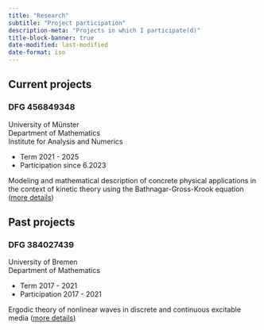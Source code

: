 ```yaml
---
title: "Research"
subtitle: "Project participation"
description-meta: "Projects in which I participate(d)"
title-block-banner: true
date-modified: last-modified
date-format: iso
---
```


## Current projects

### DFG 456849348

::: {.grid}

::: {.g-col-12 .g-col-md-6}
University of Münster<br>
Department of Mathematics<br>
Institute for Analysis and Numerics<br>

+ Term 2021 - 2025
+ Participation since 6.2023 
:::

::: {.g-col-12 .g-col-md-6}
Modeling and mathematical description of concrete physical applications in the context of kinetic theory using the Bathnagar-Gross-Krook equation
([more details](https://gepris.dfg.de/gepris/projekt/456849348?bundesland=DEU%23&fachgebiet=%23&findButton=historyCall&ggsHunderter=0&hitsPerPage=25&index=128925&language=en&lis=%23&nurProjekteMitAB=false&oldGgsHunderter=0&teilprojekte=true))
:::

:::

## Past projects
### DFG 384027439

::: {.grid}

::: {.g-col-12 .g-col-md-6}
University of Bremen<br>
Department of Mathematics<br>

+ Term 2017 - 2021
+ Participation 2017 - 2021
:::

::: {.g-col-12 .g-col-md-6}
Ergodic theory of nonlinear waves in discrete and continuous excitable media ([more details](https://gepris.dfg.de/gepris/projekt/384027439?language=en&selectedSubTab=2))
:::

:::
